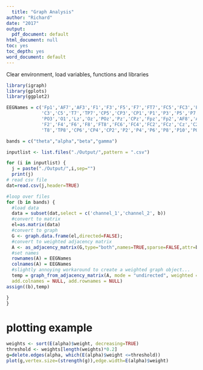 ```yaml
---
  title: "Graph Analysis"
author: "Richard"
date: "2017"
output:
  pdf_document: default
html_document: null
toc: yes
toc_depth: yes
word_document: default
---
```



  Clear environment, load variables, functions and libraries
```r
library(igraph)
library(gplots)
library(ggplot2)

EEGNames = c('Fp1','AF7','AF3','F1','F3','F5','F7','FT7','FC5','FC3','FC1','C1',
             'C3','C5','T7','TP7','CP5','CP3','CP1','P1','P3','P5','P7','P9','PO7',
             'PO3','O1','Lz','Oz','POz','Pz','CPz','Fpz','Fp2','AF8','AF4','AFz','Fz',
             'F2','F4','F6','F8','FT8','FC6','FC4','FC2','FCz','Cz','C2','C4','C6',
             'T8','TP8','CP6','CP4','CP2','P2','P4','P6','P8','P10','PO8','PO4','O2')

bands = c("theta","alpha","beta","gamma")

```

```r
inputlist <- list.files("./Output/",pattern = ".csv")

for (i in inputlist) {
  j = paste("./Output/",i,sep="")
  print(j)
# read csv file
dat=read.csv(j,header=TRUE)

#loop over files
for (b in bands) {
  #load data
  data = subset(dat,select = c('channel_1','channel_2', b))
  #convert to matrix
  el=as.matrix(data)
  #convert to graph
  G <- graph.data.frame(el,directed=FALSE);
  #convert to weighted adjacency matrix
  A <- as_adjacency_matrix(G,type="both",names=TRUE,sparse=FALSE,attr=b)
  #set names
  rownames(A) = EEGNames
  colnames(A) = EEGNames
  #slightly annoying workaround to create a weighted graph object...
  temp = graph_from_adjacency_matrix(A, mode = "undirected", weighted = TRUE, diag = FALSE,
  add.colnames = NULL, add.rownames = NULL)
assign((b),temp)

}
}

```

# plotting example
```r
weights <- sort(E(alpha)$weight, decreasing=TRUE)
threshold <- weights[length(weights)*0.2]
g=delete.edges(alpha, which(E(alpha)$weight <=threshold))
plot(g,vertex.size=(strength(g)),edge.width=E(alpha)$weight)
```
